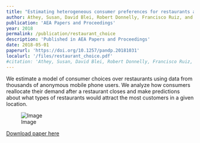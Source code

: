 ```yaml
---
title: "Estimating heterogeneous consumer preferences for restaurants and travel time using mobile location data"
author: Athey, Susan, David Blei, Robert Donnelly, Francisco Ruiz, and Tobias Schmidt
publication: 'AEA Papers and Proceedings'
year: 2018
permalink: /publication/restaurant_choice
description: 'Published in AEA Papers and Proceedings'
date: 2018-05-01
paperurl: 'https://doi.org/10.1257/pandp.20181031'
localurl: '/files/restaurant_choice.pdf'
#citation: 'Athey, Susan, David Blei, Robert Donnelly, Francisco Ruiz, and Tobias Schmidt. 2018. &quot;Estimating Heterogeneous Consumer Preferences for Restaurants and Travel Time Using Mobile Location Data.&quot; AEA Papers and Proceedings, 108: 64-67.'
---
```

We estimate a model of consumer choices over restaurants using data from thousands of anonymous mobile phone users. We analyze how consumers reallocate their demand after a restaurant closes and make predictions about what types of restaurants would attract the most customers in a given location.

![Image](/images/restaurant_choice.png)


[Download paper here](/files/restaurant_choice.pdf)

